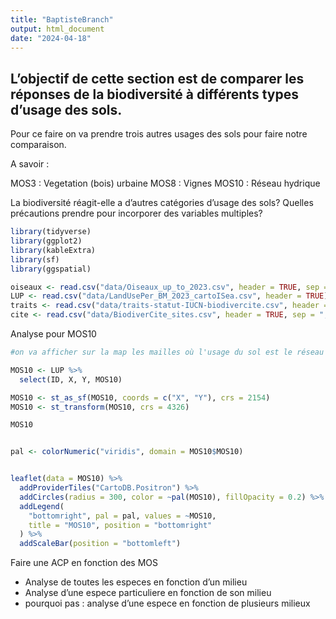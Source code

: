 ```yaml
---
title: "BaptisteBranch"
output: html_document
date: "2024-04-18"
---
```


## L'objectif de cette section est de comparer les réponses de la biodiversité à différents types d'usage des sols.

Pour ce faire on va prendre trois autres usages des sols pour faire notre comparaison. 

A savoir : 

MOS3 : Vegetation (bois) urbaine
MOS8 : Vignes
MOS10 : Réseau hydrique



La biodiversité réagit-elle a d’autres catégories d’usage des sols? Quelles précautions prendre pour
incorporer des variables multiples?



```r

library(tidyverse)
library(ggplot2)
library(kableExtra)
library(sf)
library(ggspatial)

```


```r
oiseaux <- read.csv("data/Oiseaux_up_to_2023.csv", header = TRUE, sep = "\t")
LUP <- read.csv("data/LandUsePer_BM_2023_cartoISea.csv", header = TRUE)
traits <- read.csv("data/traits-statut-IUCN-biodivercite.csv", header = TRUE)
cite <- read.csv("data/BiodiverCite_sites.csv", header = TRUE, sep = ";")
```
Analyse pour MOS10

```r
#on va afficher sur la map les mailles où l'usage du sol est le réseau hydrique

MOS10 <- LUP %>%
  select(ID, X, Y, MOS10)

MOS10 <- st_as_sf(MOS10, coords = c("X", "Y"), crs = 2154)
MOS10 <- st_transform(MOS10, crs = 4326)

MOS10


pal <- colorNumeric("viridis", domain = MOS10$MOS10)


leaflet(data = MOS10) %>%
  addProviderTiles("CartoDB.Positron") %>%
  addCircles(radius = 300, color = ~pal(MOS10), fillOpacity = 0.2) %>%
  addLegend(
    "bottomright", pal = pal, values = ~MOS10,
    title = "MOS10", position = "bottomright"
  ) %>%
  addScaleBar(position = "bottomleft")
```

Faire une ACP en fonction des MOS

+ Analyse de toutes les especes en fonction d'un milieu
+ Analyse d'une espece particuliere en fonction de son milieu
+ pourquoi pas : analyse d'une espece en fonction de plusieurs milieux



























